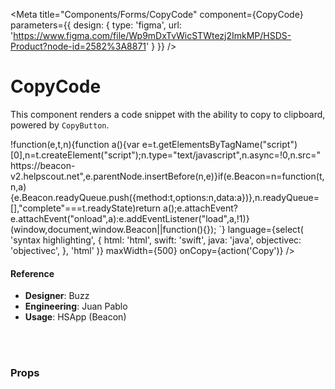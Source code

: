 
<Meta
  title="Components/Forms/CopyCode"
  component={CopyCode}
  parameters={{
      design: {
        type: 'figma',
        url: 'https://www.figma.com/file/Wp9mDxTvWicSTWtezj2ImkMP/HSDS-Product?node-id=2582%3A8871'
      }
    }}
/>

# CopyCode

This component renders a code snippet with the ability to copy to clipboard, powered by `CopyButton`.

<Preview>
  <Story name="default">
    <CopyCode
      code={`<script type="text/javascript">!function(e,t,n){function a(){var e=t.getElementsByTagName("script")[0],n=t.createElement("script");n.type="text/javascript",n.async=!0,n.src="https://beacon-v2.helpscout.net",e.parentNode.insertBefore(n,e)}if(e.Beacon=n=function(t,n,a){e.Beacon.readyQueue.push({method:t,options:n,data:a})},n.readyQueue=[],"complete"===t.readyState)return a();e.attachEvent?e.attachEvent("onload",a):e.addEventListener("load",a,!1)}(window,document,window.Beacon||function(){});</script> <script type="text/javascript">window.Beacon('init', '854f8c17-9530-4aec-9309-8b221d932619')</script>`}
      language={select(
        'syntax highlighting',
        {
          html: 'html',
          swift: 'swift',
          java: 'java',
          objectivec: 'objectivec',
        },
        'html'
      )}
      maxWidth={500}
      onCopy={action('Copy')}
    />
  </Story>
</Preview>

#### Reference

- **Designer**: Buzz
- **Engineering**: Juan Pablo
- **Usage**: HSApp (Beacon)

<br />
<br />

### Props

<Props of={CopyCode} />
